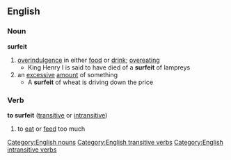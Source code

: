 ==English==
===Noun===
'''surfeit'''   
#[[overindulgence]] in either [[food]] or [[drink]]; [[overeat]]ing
#* King Henry I is said to have died of a '''surfeit''' of lampreys
#an [[excessive]] [[amount]] of something
#* A '''surfeit''' of wheat is driving down the price
===Verb===
'''to surfeit'''  ([[transitive]] or [[intransitive]])
#to [[eat]] or [[feed]] too much
[[Category:English nouns]]
[[Category:English transitive verbs]]
[[Category:English intransitive verbs]]